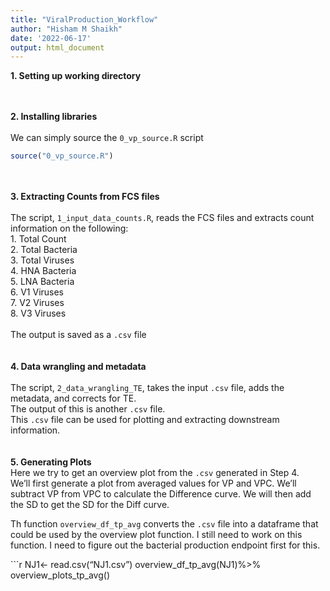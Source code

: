 ```yaml
---
title: "ViralProduction_Workflow"
author: "Hisham M Shaikh"
date: '2022-06-17'
output: html_document
---
```


**1. Setting up working directory**\
\
\

**2. Installing libraries**\
\
We can simply source the `0_vp_source.R` script\
```r
source("0_vp_source.R")
```
\
\
**3. Extracting Counts from FCS files**\
\
The script, `1_input_data_counts.R`, reads the FCS files and extracts count information on the following:\
1. Total Count\
2. Total Bacteria\
3. Total Viruses\
4. HNA Bacteria\
5. LNA Bacteria\
6. V1 Viruses\
7. V2 Viruses\
8. V3 Viruses\
\
The output is saved as a `.csv` file\
\
\
**4. Data wrangling and metadata**\
\
The script, `2_data_wrangling_TE`, takes the input `.csv` file, adds the metadata,
and corrects for TE.\
The output of this is another `.csv` file.\
This `.csv` file can be used for plotting and extracting downstream information. \
\
\
**5. Generating Plots**\
Here we try to get an overview plot from the `.csv` generated in Step 4. \
We'll first generate a plot from averaged values for VP and VPC. We'll subtract VP from VPC
to calculate the Difference curve. We will then add the SD to get the SD for the Diff curve.\

Th function `overview_df_tp_avg` converts the `.csv` file into a dataframe 
that could be used by the overview plot function. 
I still need to work on this function. I need to figure out the bacterial 
production endpoint first for this.

```r
NJ1<- read.csv("NJ1.csv")
overview_df_tp_avg(NJ1)%>%
  overview_plots_tp_avg()
